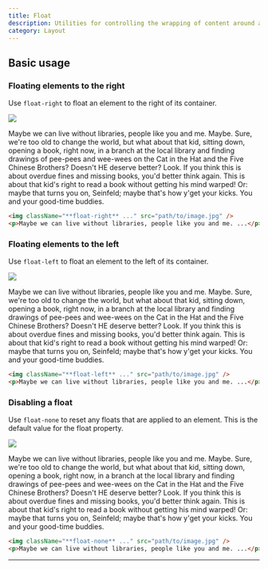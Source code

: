 ```yaml
---
title: Float
description: Utilities for controlling the wrapping of content around an element.
category: Layout
---
```



## Basic usage

### Floating elements to the right

Use `float-right` to float an element to the right of its container.

<Example resizable p="none">
  <div className="mx-4 bg-white shadow-xl p-8 text-slate-700 dark:bg-slate-800 dark:text-slate-400">
    <div className="float-right ml-6">
      <div className="relative aspect-w-4 aspect-h-5 sm:aspect-w-16 sm:aspect-h-9 w-20 sm:w-44">
        <img
          className="object-cover rounded-lg"
          src="https://images.unsplash.com/photo-1554629947-334ff61d85dc?ixid=MnwxMjA3fDB8MHxwaG90by1wYWdlfHx8fGVufDB8fHx8&ixlib=rb-1.2.1&auto=format&fit=crop&w=320&q=80"
        />
        <div className="absolute inset-0 ring-1 ring-inset ring-black/10 rounded-lg"></div>
      </div>
    </div>
    <p className="text-justify">
      Maybe we can live without libraries, people like you and me. Maybe. Sure,
      we're too old to change the world, but what about that kid, sitting down,
      opening a book, right now, in a branch at the local library and finding
      drawings of pee-pees and wee-wees on the Cat in the Hat and the Five
      Chinese Brothers? Doesn't HE deserve better? Look. If you think this is
      about overdue fines and missing books, you'd better think again. This is
      about that kid's right to read a book without getting his mind warped! Or:
      maybe that turns you on, Seinfeld; maybe that's how y'get your kicks. You
      and your good-time buddies.
    </p>
  </div>
</Example>

```html
<img className="**float-right** ..." src="path/to/image.jpg" />
<p>Maybe we can live without libraries, people like you and me. ...</p>
```

### Floating elements to the left

Use `float-left` to float an element to the left of its container.

<Example resizable p="none">
  <div className="mx-4 bg-white shadow-xl p-8 text-slate-700 dark:bg-slate-800 dark:text-slate-400">
    <div className="float-left mr-6">
      <div className="relative aspect-w-4 aspect-h-5 sm:aspect-w-16 sm:aspect-h-9 w-20 sm:w-44">
        <img
          className="object-cover rounded-lg"
          src="https://images.unsplash.com/photo-1554629947-334ff61d85dc?ixid=MnwxMjA3fDB8MHxwaG90by1wYWdlfHx8fGVufDB8fHx8&ixlib=rb-1.2.1&auto=format&fit=crop&w=320&q=80"
        />
        <div className="absolute inset-0 ring-1 ring-inset ring-black/10 rounded-lg"></div>
      </div>
    </div>
    <p className="text-justify">
      Maybe we can live without libraries, people like you and me. Maybe. Sure,
      we're too old to change the world, but what about that kid, sitting down,
      opening a book, right now, in a branch at the local library and finding
      drawings of pee-pees and wee-wees on the Cat in the Hat and the Five
      Chinese Brothers? Doesn't HE deserve better? Look. If you think this is
      about overdue fines and missing books, you'd better think again. This is
      about that kid's right to read a book without getting his mind warped! Or:
      maybe that turns you on, Seinfeld; maybe that's how y'get your kicks. You
      and your good-time buddies.
    </p>
  </div>
</Example>

```html
<img className="**float-left** ..." src="path/to/image.jpg" />
<p>Maybe we can live without libraries, people like you and me. ...</p>
```

### Disabling a float

Use `float-none` to reset any floats that are applied to an element. This is the default value for the float property.

<Example resizable p="none">
  <div className="mx-4 bg-white shadow-xl p-8 text-slate-700 dark:bg-slate-800 dark:text-slate-400">
    <div className="inline-block relative mb-4">
      <div className="relative aspect-w-16 aspect-h-9 w-44">
        <img
          className="object-cover rounded-lg"
          src="https://images.unsplash.com/photo-1554629947-334ff61d85dc?ixid=MnwxMjA3fDB8MHxwaG90by1wYWdlfHx8fGVufDB8fHx8&ixlib=rb-1.2.1&auto=format&fit=crop&w=320&q=80"
        />
        <div className="absolute inset-0 ring-1 ring-inset ring-black/10 rounded-lg"></div>
      </div>
    </div>
    <p className="text-justify">
      Maybe we can live without libraries, people like you and me. Maybe. Sure,
      we're too old to change the world, but what about that kid, sitting down,
      opening a book, right now, in a branch at the local library and finding
      drawings of pee-pees and wee-wees on the Cat in the Hat and the Five
      Chinese Brothers? Doesn't HE deserve better? Look. If you think this is
      about overdue fines and missing books, you'd better think again. This is
      about that kid's right to read a book without getting his mind warped! Or:
      maybe that turns you on, Seinfeld; maybe that's how y'get your kicks. You
      and your good-time buddies.
    </p>
  </div>
</Example>

```html
<img className="**float-none** ..." src="path/to/image.jpg" />
<p>Maybe we can live without libraries, people like you and me. ...</p>
```

---
